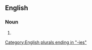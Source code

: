 ==English==

===Noun===
{{head|en|noun form}}

# {{plural of|en|austerity}}

[[Category:English plurals ending in "-ies"]]